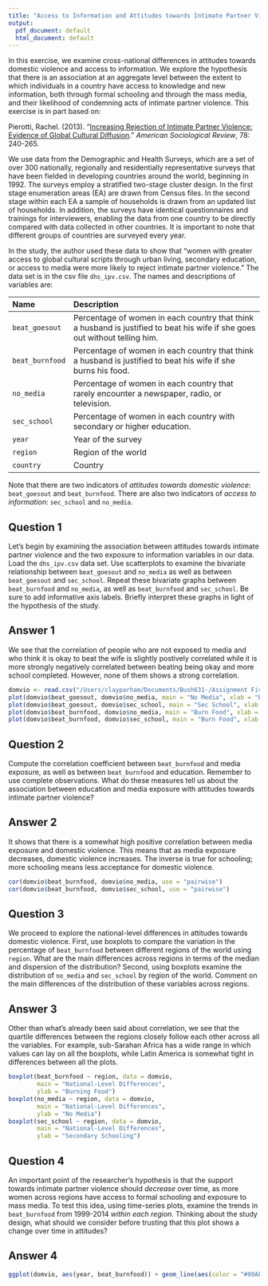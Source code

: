 ```yaml
---
title: "Access to Information and Attitudes towards Intimate Partner Violence"
output:
  pdf_document: default
  html_document: default
---
```


In this exercise, we examine cross-national differences in attitudes towards domestic violence and access to information. We explore the hypothesis that there is an association at an aggregate level between the extent to which individuals in a country have access to knowledge and new information, both through formal schooling and through the mass media, and their likelihood of condemning acts of intimate partner violence.  This exercise is in part based on: 

Pierotti, Rachel. (2013). "[Increasing Rejection of Intimate Partner Violence: Evidence of Global Cultural Diffusion](http://dx.doi.org/10.1177/0003122413480363)." *American Sociological Review*, 78: 240-265. 

We use data from the Demographic and Health Surveys, which are a set of over 300 nationally, regionally and residentially representative surveys that have been fielded in developing countries around the world, beginning in 1992. The surveys employ a stratified two-stage cluster design. In the first stage enumeration areas (EA) are drawn from Census files. In the second stage within each EA a sample of households is drawn from an updated list of households. In addition, the surveys have identical questionnaires and trainings for interviewers, enabling the data from one country to be directly compared with data collected in other countries. It is important to note that different groups of countries are surveyed every year. 

In the study, the author used these data to show that "women with greater access to global cultural scripts through urban living, secondary education, or access to media were more likely to reject intimate partner violence." The data set is in the csv file `dhs_ipv.csv`. The names and descriptions of variables are:

-------------------------------------------------------------------------------
Name             Description
---------------- ---------------------------------------------------------
`beat_goesout`   Percentage of women in each country that think a husband is justified to beat his wife if she goes                     out without telling him. 

`beat_burnfood`  Percentage of women in each country that think a husband is justified to beat his wife if she burns                    his food.  

`no_media`       Percentage of women in each country that rarely encounter a newspaper, radio, or television. 

`sec_school`     Percentage of women in each country with secondary or higher education.

`year`           Year of the survey

`region`         Region of the world

`country`        Country
-------------------------------------------------------------------------------


Note that there are two indicators of *attitudes towards domestic violence*: `beat_goesout` and `beat_burnfood`. There are also two indicators of *access to information*: `sec_school` and `no_media`. 

## Question 1

Let's begin by examining the association between attitudes towards intimate partner violence and the two exposure to information variables in our data. Load the `dhs_ipv.csv` data set. Use scatterplots to examine the bivariate relationship between `beat_goesout` and `no_media` as well as between `beat_goesout` and `sec_school`. Repeat these bivariate graphs between `beat_burnfood` and  `no_media`, as well as `beat_burnfood` and `sec_school`. Be sure to add informative axis labels. Briefly interpret these graphs in light of the hypothesis of the study.

## Answer 1
We see that the correlation of people who are not exposed to media and who think it is okay to beat the wife is slightly postively correlated while it is more strongly negatively correlated between beating being okay and more school completed. However, none of them shows a strong correlation.
```r
domvio <- read.csv("/Users/clayparham/Documents/Bush631-/Assignment Five/dhs_ipv.csv")
plot(domvio$beat_goesout, domvio$no_media, main = "No Media", xlab = "Beating Okay if she Goes Out", ylab = "No Media")
plot(domvio$beat_goesout, domvio$sec_school, main = "Sec School", xlab = "Goes Out", ylab = "Secondary School")
plot(domvio$beat_burnfood, domvio$no_media, main = "Burn Food", xlab = "Beating Okay if she Burns Food", ylab = "No Media")
plot(domvio$beat_burnfood, domvio$sec_school, main = "Burn Food", xlab = "Goes Out", ylab = "Secondary School")


```



## Question 2

Compute the correlation coefficient between `beat_burnfood` and media exposure, as well as between `beat_burnfood` and education. Remember to use complete observations. What do these measures tell us about the association between education and media exposure with attitudes towards intimate partner violence?

## Answer 2
It shows that there is a somewhat high positive correlation between media exposure and domestic violence. This means that as media exposure decreases, domestic violence increases. The inverse is true for schooling; more schooling means less acceptance for domestic violence.
```r
cor(domvio$beat_burnfood, domvio$no_media, use = "pairwise")
cor(domvio$beat_burnfood, domvio$sec_school, use = "pairwise")
```



## Question 3

We proceed to explore the national-level differences in attitudes towards domestic violence. First, use boxplots to compare the variation in the percentage of `beat_burnfood` between different regions of the world using `region`. What are the main differences across regions in terms of the median and dispersion of the distribution?  Second, using boxplots examine the distribution of `no_media` and `sec_school` by region of the world. Comment on the main differences of the distribution of these variables across regions. 

## Answer 3
Other than what's already been said about correlation, we see that the quartile differences between the regions closely follow each other across all the variables. For example, sub-Sarahan Africa has a wide range in which values can lay on all the boxplots, while Latin America is somewhat tight in differences between all the plots.
```r
boxplot(beat_burnfood ~ region, data = domvio,
        main = "National-Level Differences",
        ylab = "Burning Food")
boxplot(no_media ~ region, data = domvio,
        main = "National-Level Differences",
        ylab = "No Media")
boxplot(sec_school ~ region, data = domvio,
        main = "National-Level Differences",
        ylab = "Secondary Schooling")

```



## Question 4

An important point of the researcher's hypothesis is that the support towards intimate partner violence should *decrease* over time, as more women across regions have access to formal schooling and exposure to mass media. To test this idea, using time-series plots, examine the trends in `beat_burnfood` from 1999-2014 *within each region*. Thinking about the study design, what should we consider before trusting that this plot shows a change over time in attitudes?  

## Answer 4

```r
ggplot(domvio, aes(year, beat_burnfood)) + geom_line(aes(color = "#00AFBB"), size = 1)
```


